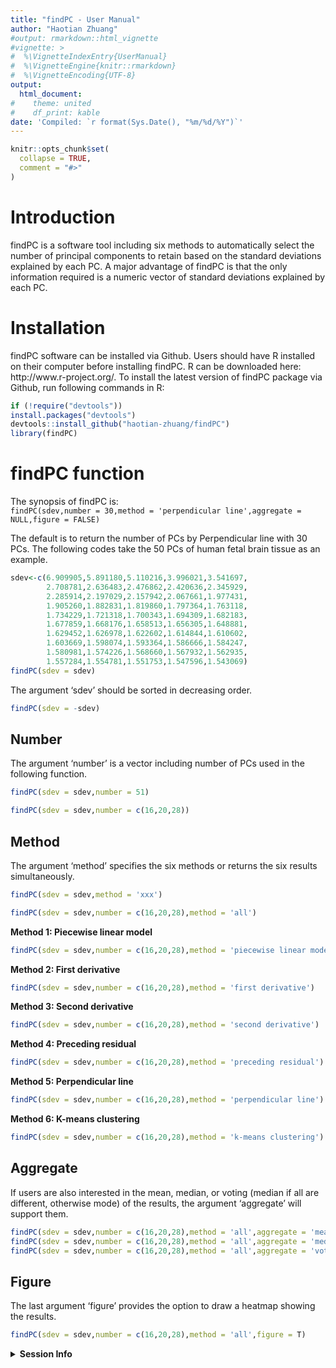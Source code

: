 ---
title: "findPC - User Manual"
author: "Haotian Zhuang"
#output: rmarkdown::html_vignette
#vignette: >
#  %\VignetteIndexEntry{UserManual}
#  %\VignetteEngine{knitr::rmarkdown}
#  %\VignetteEncoding{UTF-8}
output:
  html_document:
#    theme: united
#    df_print: kable
date: 'Compiled: `r format(Sys.Date(), "%m/%d/%Y")`'
---

```{r, include = FALSE}
knitr::opts_chunk$set(
  collapse = TRUE,
  comment = "#>"
)
```

# Introduction
findPC is a software tool including six methods to automatically select the number of principal components to retain based on the standard deviations explained by each PC. A major advantage of findPC is that the only information required is a numeric vector of standard deviations explained by each PC.

# Installation
findPC software can be installed via Github. Users should have R installed on their computer before installing findPC. R can be downloaded here: http://www.r-project.org/. To install the latest version of findPC package via Github, run following commands in R:
```{r message=FALSE,warning=FALSE}
if (!require("devtools"))
install.packages("devtools")
devtools::install_github("haotian-zhuang/findPC")
library(findPC)
```

# findPC function
The synopsis of findPC is:  
`findPC(sdev,number = 30,method = 'perpendicular line',aggregate = NULL,figure = FALSE)`

The default is to return the number of PCs by Perpendicular line with 30 PCs. The following codes take the 50 PCs of human fetal brain tissue as an example.
```{r}
sdev<-c(6.909905,5.891180,5.110216,3.996021,3.541697,
        2.708781,2.636483,2.476862,2.420636,2.345929,
        2.285914,2.197029,2.157942,2.067661,1.977431,
        1.905260,1.882831,1.819860,1.797364,1.763118,
        1.734229,1.721318,1.700343,1.694309,1.682183,
        1.677859,1.668176,1.658513,1.656305,1.648881,
        1.629452,1.626978,1.622602,1.614844,1.610602,
        1.603669,1.598074,1.593364,1.586666,1.584247,
        1.580981,1.574226,1.568660,1.567932,1.562935,
        1.557284,1.554781,1.551753,1.547596,1.543069)
findPC(sdev = sdev)
```

The argument 'sdev' should be sorted in decreasing order.
```{r, error=TRUE}
findPC(sdev = -sdev)
```

## Number
The argument 'number' is a vector including number of PCs used in the following function.
```{r, error=TRUE}
findPC(sdev = sdev,number = 51)
```

```{r}
findPC(sdev = sdev,number = c(16,20,28))
```

## Method
The argument ‘method’ specifies the six methods or returns the six results simultaneously.
```{r, error=TRUE}
findPC(sdev = sdev,method = 'xxx')
```

```{r}
findPC(sdev = sdev,number = c(16,20,28),method = 'all')
```

**Method 1: Piecewise linear model**
```{r}
findPC(sdev = sdev,number = c(16,20,28),method = 'piecewise linear model')
```

**Method 2: First derivative**
```{r}
findPC(sdev = sdev,number = c(16,20,28),method = 'first derivative')
```

**Method 3: Second derivative**
```{r}
findPC(sdev = sdev,number = c(16,20,28),method = 'second derivative')
```

**Method 4: Preceding residual**
```{r}
findPC(sdev = sdev,number = c(16,20,28),method = 'preceding residual')
```

**Method 5: Perpendicular line**
```{r}
findPC(sdev = sdev,number = c(16,20,28),method = 'perpendicular line')
```

**Method 6: K-means clustering**
```{r}
findPC(sdev = sdev,number = c(16,20,28),method = 'k-means clustering')
```

## Aggregate
If users are also interested in the mean, median, or voting (median if all are different, otherwise mode) of the results, the argument ‘aggregate’ will support them.
```{r}
findPC(sdev = sdev,number = c(16,20,28),method = 'all',aggregate = 'mean')
findPC(sdev = sdev,number = c(16,20,28),method = 'all',aggregate = 'median')
findPC(sdev = sdev,number = c(16,20,28),method = 'all',aggregate = 'voting')
```

## Figure
The last argument ‘figure’ provides the option to draw a heatmap showing the results.
```{r, fig.width=8, fig.height=3}
findPC(sdev = sdev,number = c(16,20,28),method = 'all',figure = T)
```

<details>
  <summary>**Session Info**</summary>
```{r}
sessionInfo()
```
</details>
